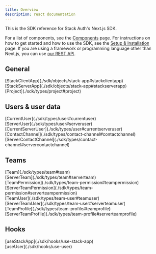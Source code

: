 ```yaml
---
title: Overview
description: react documentation
---
```


This is the SDK reference for Stack Auth's Next.js SDK.

For a list of components, see the [Components](../components) page. For instructions on how to get started and how to use the SDK, see the [Setup & Installation](../getting-started/setup.mdx) page. If you are using a framework or programming language other than Next.js, you can use [our REST API](../rest-api).


<style>{`
  .sdk-overview-grid {
    display: grid;
    grid-template-columns: 1fr 1fr 1fr;
    column-gap: 1rem;
  }
  .sdk-overview-grid > h2 {
    grid-column: span 3;
    margin-top: 2rem;
    margin-bottom: 0.5rem;
  }
  @media (max-width: 500px) {
    .sdk-overview-grid {
      grid-template-columns: 1fr;
    }
    .sdk-overview-grid > h2 {
      grid-column: span 1;
    }
  }
  .sdk-overview-grid > div {
    grid-column: span 1;
  }
  .sdk-overview-grid > div > .fa-icon {
    transform: translateY(3px);
    margin-right: 0.25rem;
  }
`}</style>

<div className="sdk-overview-grid">
  <h2>General</h2>

  <div><Icon icon="fa-solid fa-square-t" /> [StackClientApp](./sdk/objects/stack-app#stackclientapp)</div>
  <div><Icon icon="fa-solid fa-square-t" /> [StackServerApp](./sdk/objects/stack-app#stackserverapp)</div>
  <div />

  <div><Icon icon="fa-solid fa-square-t" /> [Project](./sdk/types/project#project)</div>
  <div />
  <div />

  <h2>Users & user data</h2>

  <div><Icon icon="fa-solid fa-square-t" /> [CurrentUser](./sdk/types/user#currentuser)</div>
  <div><Icon icon="fa-solid fa-square-t" /> [ServerUser](./sdk/types/user#serveruser)</div>
  <div><Icon icon="fa-solid fa-square-t" /> [CurrentServerUser](./sdk/types/user#currentserveruser)</div>

  <div><Icon icon="fa-solid fa-square-t" /> [ContactChannel](./sdk/types/contact-channel#contactchannel)</div>
  <div><Icon icon="fa-solid fa-square-t" /> [ServerContactChannel](./sdk/types/contact-channel#servercontactchannel)</div>
  <div />

  <h2>Teams</h2>

  <div><Icon icon="fa-solid fa-square-t" /> [Team](./sdk/types/team#team)</div>
  <div><Icon icon="fa-solid fa-square-t" /> [ServerTeam](./sdk/types/team#serverteam)</div>
  <div />

  <div><Icon icon="fa-solid fa-square-t" /> [TeamPermission](./sdk/types/team-permission#teampermission)</div>
  <div><Icon icon="fa-solid fa-square-t" /> [ServerTeamPermission](./sdk/types/team-permission#serverteampermission)</div>
  <div />

  <div><Icon icon="fa-solid fa-square-t" /> [TeamUser](./sdk/types/team-user#teamuser)</div>
  <div><Icon icon="fa-solid fa-square-t" /> [ServerTeamUser](./sdk/types/team-user#serverteamuser)</div>
  <div />

  <div><Icon icon="fa-solid fa-square-t" /> [TeamProfile](./sdk/types/team-profile#teamprofile)</div>
  <div><Icon icon="fa-solid fa-square-t" /> [ServerTeamProfile](./sdk/types/team-profile#serverteamprofile)</div>
  <div />

  <h2>Hooks</h2>
  <div><Icon icon="fa-solid fa-square-h" /> [useStackApp](./sdk/hooks/use-stack-app)</div>
  <div><Icon icon="fa-solid fa-square-h" /> [useUser](./sdk/hooks/use-user)</div>
  <div />

</div>
